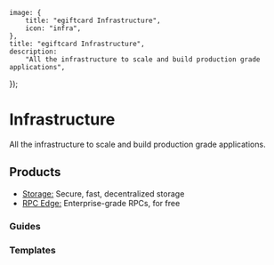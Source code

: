 
	image: {
		title: "egiftcard Infrastructure",
		icon: "infra",
	},
	title: "egiftcard Infrastructure",
	description:
		"All the infrastructure to scale and build production grade applications",
});

# Infrastructure

All the infrastructure to scale and build production grade applications.

## Products

- [Storage:](/infrastructure/storage) Secure, fast, decentralized storage
- [RPC Edge:](/infrastructure/rpc-edge/overview) Enterprise-grade RPCs, for free

### Guides

<Grid>
<ArticleCard
	title="Airdrop NFTs"
	description="Learn how to airdrop NFTs to your community using Engine."
	href="/engine/guides/airdrop-nfts"
/>

<ArticleCard
	title="NFT Checkout"
	description="Learn how to add NFT Checkout with Engine."
	href="/engine/guides/nft-checkout"
/>

<ArticleCard
	title="Upload files to IPFS"
	description="Learn how to upload files to IPFS using Storage."
	href="/infrastructure/storage/how-to-use-storage/upload-files-to-ipfs"
/>
</Grid>

### Templates

<Grid>
<GithubTemplateCard
	title="Scoped Sessions"
	href="https://github.com/egiftcard-example/smart-account-engine-sessions-demo"
/>

<GithubTemplateCard
	title="Speed Racer"
	href="https://github.com/egiftcard-example/engine-express"
/>

<GithubTemplateCard
	title="NFT Checkout"
	href="https://github.com/egiftcard-example/engine-nft-checkout"
/>

<GithubTemplateCard
	title="Minting API"
	href="https://github.com/egiftcard-example/engine-minting-api"
/>

<GithubTemplateCard
	title="Phygital Experience"
	href="https://github.com/egiftcard-example/phygital-experience"
/>

<GithubTemplateCard
	title="Unreal Demo"
	href="https://github.com/egiftcard-example/unreal_demo"
/>
</Grid>
